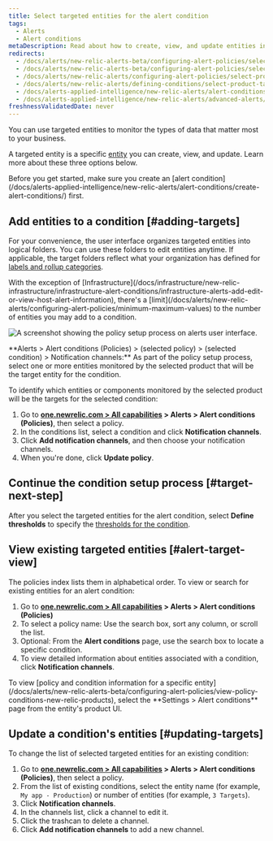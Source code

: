 ```yaml
---
title: Select targeted entities for the alert condition
tags:
  - Alerts  
  - Alert conditions
metaDescription: Read about how to create, view, and update entities in notification channels for your policy conditions.
redirects:
  - /docs/alerts/new-relic-alerts-beta/configuring-alert-policies/selecting-product-targets-alert-condition
  - /docs/alerts/new-relic-alerts-beta/configuring-alert-policies/select-product-targets-alert-condition
  - /docs/alerts/new-relic-alerts/configuring-alert-policies/select-product-targets-alert-condition
  - /docs/alerts/new-relic-alerts/defining-conditions/select-product-targets-alert-condition
  - /docs/alerts-applied-intelligence/new-relic-alerts/alert-conditions/select-product-targets-alert-condition
  - /docs/alerts-applied-intelligence/new-relic-alerts/advanced-alerts/advanced-techniques/select-product-targets-alert-condition
freshnessValidatedDate: never
---
```



You can use targeted entities to monitor the types of data that matter most to your business.

A targeted entity is a specific [entity](/docs/new-relic-one/use-new-relic-one/core-concepts/what-entity-new-relic/) you can create, view, and update. Learn more about these three options below.

<Callout variant="tip">
  Before you get started, make sure you create an [alert condition](/docs/alerts-applied-intelligence/new-relic-alerts/alert-conditions/create-alert-conditions/) first.
</Callout>

## Add entities to a condition [#adding-targets]

For your convenience, the user interface organizes targeted entities into logical folders. You can use these folders to edit entities anytime. If applicable, the target folders reflect what your organization has defined for [labels and rollup categories](/docs/apm/new-relic-apm/maintenance/labels-categories-organizing-your-apps-servers).

<Callout variant="important">
  With the exception of [Infrastructure](/docs/infrastructure/new-relic-infrastructure/infrastructure-alert-conditions/infrastructure-alerts-add-edit-or-view-host-alert-information), there's a [limit](/docs/alerts/new-relic-alerts/configuring-alert-policies/minimum-maximum-values) to the number of entities you may add to a condition.
</Callout>

<img
  title="A screenshot showing the policy setup process on alerts user interface."
  alt="A screenshot showing the policy setup process on alerts user interface."
  src={accountsPolicyAlertsUi}
/>

<figcaption>
  <DoNotTranslate>**Alerts > Alert conditions (Policies) > (selected policy) > (selected condition) > Notification channels:**</DoNotTranslate> As part of the policy setup process, select one or more entities monitored by the selected product that will be the target entity for the condition.
</figcaption>

To identify which entities or components monitored by the selected product will be the targets for the selected condition:

1. Go to <DoNotTranslate>**[one.newrelic.com > All capabilities](https://one.newrelic.com/all-capabilities) > Alerts > Alert conditions (Policies)**</DoNotTranslate>, then select a policy.
2. In the conditions list, select a condition and click <DoNotTranslate>**Notification channels**</DoNotTranslate>.
3. Click <DoNotTranslate>**Add notification channels**</DoNotTranslate>, and then choose your notification channels.
4. When you're done, click <DoNotTranslate>**Update policy**</DoNotTranslate>.

## Continue the condition setup process [#target-next-step]

After you select the targeted entities for the alert condition, select <DoNotTranslate>**Define thresholds**</DoNotTranslate> to specify the [thresholds for the condition](/docs/alerts/new-relic-alerts-beta/configuring-alert-policies/define-thresholds-trigger-alert).

## View existing targeted entities [#alert-target-view]

The policies index lists them in alphabetical order. To view or search for existing entities for an alert condition:

1. Go to <DoNotTranslate>**[one.newrelic.com > All capabilities](https://one.newrelic.com/all-capabilities) > Alerts > Alert conditions (Policies)**</DoNotTranslate>
2. To select a policy name: Use the search box, sort any column, or scroll the list.
3. Optional: From the <DoNotTranslate>**Alert conditions**</DoNotTranslate> page, use the search box to locate a specific condition.
4. To view detailed information about entities associated with a condition, click <DoNotTranslate>**Notification channels**</DoNotTranslate>.

<Callout variant="tip">
  To view [policy and condition information for a specific entity](/docs/alerts/new-relic-alerts-beta/configuring-alert-policies/view-policy-conditions-new-relic-products), select the <DoNotTranslate>**Settings > Alert conditions**</DoNotTranslate> page from the entity's product UI.
</Callout>

## Update a condition's entities [#updating-targets]

To change the list of selected targeted entities for an existing condition:

1. Go to <DoNotTranslate>**[one.newrelic.com > All capabilities](https://one.newrelic.com/all-capabilities) > Alerts > Alert conditions (Policies)**</DoNotTranslate>, then select a policy.
2. From the list of existing conditions, select the entity name (for example, `My app - Production`) or number of entities (for example, `3 Targets`).
3. Click <DoNotTranslate>**Notification channels**</DoNotTranslate>.
4. In the channels list, click a channel to edit it.
5. Click the trashcan to delete a channel.
6. Click <DoNotTranslate>**Add notification channels**</DoNotTranslate> to add a new channel.
